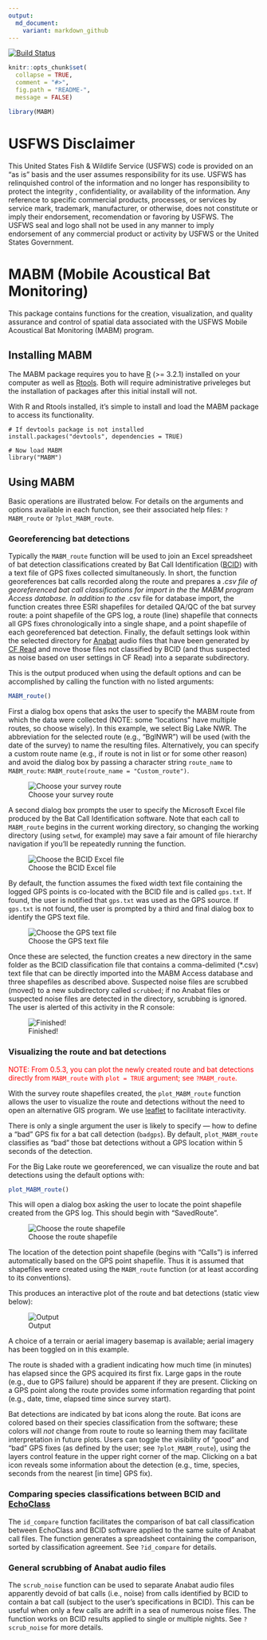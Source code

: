 ```yaml
---
output:
  md_document:
    variant: markdown_github
---
```


[![Build Status](https://travis-ci.org/adamdsmith/MABM.png)](https://travis-ci.org/adamdsmith/MABM)

<!-- README.md is generated from README.Rmd. Please edit that file -->

```r
knitr::opts_chunk$set(
  collapse = TRUE,
  comment = "#>",
  fig.path = "README-",
  message = FALSE)

library(MABM)
```

# USFWS Disclaimer
This United States Fish & Wildlife Service (USFWS) code is provided on an "as is" basis and the user assumes responsibility for its use.  USFWS has relinquished control of the information and no longer has responsibility to protect the integrity , confidentiality, or availability of the information.  Any reference to specific commercial products, processes, or services by service mark, trademark, manufacturer, or otherwise, does not constitute or imply their endorsement, recomendation or favoring by USFWS.  The USFWS seal and logo shall not be used in any manner to imply endorsement of any commercial product or activity by USFWS or the United States Government. 

# MABM (Mobile Acoustical Bat Monitoring)

This package contains functions for the creation, visualization, and quality assurance and control of spatial data associated with the USFWS Mobile Acoustical Bat Monitoring (MABM) program.

## Installing MABM

The MABM package requires you to have [R](https://www.r-project.org/) (>= 3.2.1) installed on your computer as well as [Rtools](https://cran.r-project.org/bin/windows/Rtools/).  Both will require administrative priveleges but the installation of packages after this initial install will not.

With R and Rtools installed, it's simple to install and load the MABM package to access its functionality.

```
# If devtools package is not installed
install.packages("devtools", dependencies = TRUE)

# Now load MABM
library("MABM")
```

## Using MABM

Basic operations are illustrated below.  For details on the arguments and options available in each function, see their associated help files: `?MABM_route` or `?plot_MABM_route`.

### Georeferencing bat detections

Typically the `MABM_route` function will be used to join an Excel spreadsheet of bat detection classifications created by Bat Call Identification ([BCID](http://www.batcallid.com)) with a text file of GPS fixes collected simultaneously.  In short, the function georeferences bat calls recorded along the route and prepares a *.csv file of georeferenced bat call classifications for import in the the MABM program Access database.  In addition to the *.csv file for database import, the function creates three ESRI shapefiles for detailed QA/QC of the bat survey route: a point shapefile of the GPS log, a route (line) shapefile that connects all GPS fixes chronologically into a single shape, and a point shapefile of each georeferenced bat detection. Finally, the default settings look within the selected directory for [Anabat](http://www.titley-scientific.com/us/index.php/anabat-bat-detector) audio files that have been generated by [CF Read](http://www.titley-scientific.com/us/index.php/software_firmware) and move those files not classified by BCID (and thus suspected as noise based on user settings in CF Read) into a separate subdirectory.

This is the output produced when using the default options and can be accomplished by calling the function with no listed arguments:

```r
MABM_route()
```

First a dialog box opens that asks the user to specify the MABM route from which the data were collected (NOTE: some "locations" have multiple routes, so choose wisely).  In this example, we select Big Lake NWR.  The abbreviation for the selected route (e.g., "BglNWR") will be used (with the date of the survey) to name the resulting files. Alternatively, you can specify a custom route name (e.g., if route is not in list or for some other reason) and avoid the dialog box by passing a character string `route_name` to `MABM_route`: `MABM_route(route_name = "Custom_route")`.

![Choose your survey route](./README-figs/README-choose_route.png)  

A second dialog box prompts the user to specify the Microsoft Excel file produced by the Bat Call Identification software.  Note that each call to `MABM_route` begins in the current working directory, so changing the working directory (using `setwd`, for example) may save a fair amount of file hierarchy navigation if you'll be repeatedly running the function.

![Choose the BCID Excel file](./README-figs/README-choose_BCID.png)  

By default, the function assumes the fixed width text file containing the logged GPS points is co-located with the BCID file and is called `gps.txt`.  If found, the user is notified that `gps.txt` was used as the GPS source.  If `gps.txt` is not found, the user is prompted by a third and final dialog box to identify the GPS text file.

![Choose the GPS text file](./README-figs/README-choose_GPS.png)  

Once these are selected, the function creates a new directory in the same folder as the BCID classification file that contains a comma-delimited (*.csv) text file that can be directly imported into the MABM Access database and three shapefiles as described above.  Suspected noise files are scrubbed (moved) to a new subdirectory called `scrubbed`; if no Anabat files or suspected noise files are detected in the directory, scrubbing is ignored.  The user is alerted of this activity in the R console:

![Finished!](./README-figs/README-all_done.png)  

### Visualizing the route and bat detections

<font color="red"> NOTE: From 0.5.3, you can plot the newly created route and bat detections directly from `MABM_route` with `plot = TRUE` argument; see `?MABM_route`.</font>

With the survey route shapefiles created, the `plot_MABM_route` function allows the user to visualize the route and detections without the need to open an alternative GIS program.  We use [leaflet](http://rstudio.github.io/leaflet) to facilitate interactivity.  

There is only a single argument the user is likely to specify --- how to define a "bad" GPS fix for a bat call detection (`badgps`).  By default, `plot_MABM_route` classifies as "bad" those bat detections without a GPS location within 5 seconds of the detection.

For the Big Lake route we georeferenced, we can visualize the route and bat detections using the default options with: 

```r
plot_MABM_route()
```

This will open a dialog box asking the user to locate the point shapefile created from the GPS log.  This should begin with "SavedRoute".

![Choose the route shapefile](./README-figs/README-choose_shapefile.png) 

The location of the detection point shapefile (begins with "Calls") is inferred automatically based on the GPS point shapefile.  Thus it is assumed that shapefiles were created using the `MABM_route` function (or at least according to its conventions).

This produces an interactive plot of the route and bat detections (static view below):

![Output](./README-figs/README-plot_output.png) 

A choice of a terrain or aerial imagery basemap is available; aerial imagery has been toggled on in this example.

The route is shaded with a gradient indicating how much time (in minutes) has elapsed since the GPS acquired its first fix.  Large gaps in the route (e.g., due to GPS failure) should be apparent if they are present.  Clicking on a GPS point along the route provides some information regarding that point (e.g., date, time, elapsed time since survey start).

Bat detections are indicated by bat icons along the route.  Bat icons are colored based on their species classification from the software; these colors will *not* change from route to route so learning them may facilitate interpretation in future plots. Users can toggle the visibility of "good" and "bad" GPS fixes (as defined by the user; see `?plot_MABM_route`), using the layers control feature in the upper right corner of the map.  Clicking on a bat icon reveals some information about the detection (e.g., time, species, seconds from the nearest [in time] GPS fix).

### Comparing species classifications between BCID and [EchoClass](http://www.fws.gov/midwest/endangered/mammals/inba/surveys/pdf/EchoclassV3Instructions.pdf)

The `id_compare` function facilitates the comparison of bat call classification between EchoClass and BCID software applied to the same suite of Anabat call files. The function generates a spreadsheet containing the comparison, sorted by classification agreement.  See `?id_compare` for details.

### General scrubbing of Anabat audio files

The `scrub_noise` function can be used to separate Anabat audio files apparently devoid of bat calls (i.e., noise) from calls identified by BCID to contain a bat call (subject to the user's specifications in BCID).  This can be useful when only a few calls are adrift in a sea of numerous noise files.  The function works on BCID results applied to single or multiple nights.  See `?scrub_noise` for more details.
